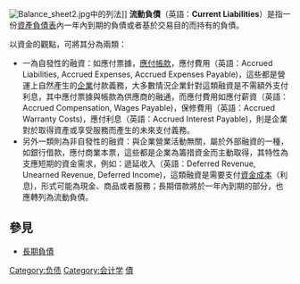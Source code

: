 {{会计}}

[[File:Balance_sheet2.jpg|right]]中的列法]]
'''流動負債'''（英語：'''Current Liabilities'''）是指一份[[資產負債表|資產負債表]]內一年內到期的負債或者基於交易目的而持有的負債。

以資金的觀點，可將其分為兩類：

* 一為自發性的融資：如應付票據，[[應付賬款|應付帳款]]，應付費用（英語：Accrued Liabilities, Accrued Expenses, Accrued Expenses Payable)，這些都是營運上自然產生的[[企業|企業]]付款義務，大多數情況企業針對這類融資是不需額外支付利息，其中應付票據與帳款為供應商的融通，而應付費用如應付薪資（英語：Accrued Compensation, Wages Payable)，保修費用（英語：Accrued Warranty Costs)，應付利息（英語：Accrued Interest Payable)，則是企業對於取得資產或享受服務而產生的未來支付義務。
* 另外一類則為非自發性的融資：與企業營業活動無關，屬於外部融資的一種，如銀行借款，應付商業本票，這些都是企業為籌措資金而主動取得，其特性為支應短期的資金需求，例如：遞延收入（英語：Deferred Revenue, Unearned Revenue, Deferred Income)，這類融資是需要支付[[資金|資金]][[成本|成本]]（利息)，形式可能為現金、商品或者服務；長期借款將於一年內到期的部分，也應轉列為流動負債。

==參見==
*[[長期負債|長期負債]]

[[Category:负债|Category:负债]]
[[Category:会计学|Category:会计学]]
[[Category:财务会计|債]]
{{Accounting-stub}}